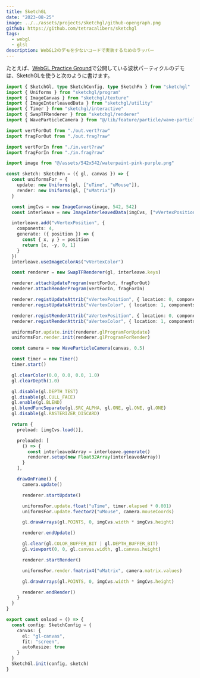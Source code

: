 ```yaml
---
title: SketchGL
date: "2023-08-25"
image: ../../assets/projects/sketchgl/github-opengraph.png
github: https://github.com/tetracalibers/sketchgl
tags:
  - webgl
  - glsl
description: WebGL2のデモを少ないコードで実装するためのラッパー
---
```




たとえば、[WebGL Practice Ground](/projects/webgl-practice-ground)で公開している波状パーティクルのデモは、SketchGLを使うと次のように書けます。

<DemoLinkWithResult
  url="https://tetracalibers.github.io/webgl-practice-ground/particle-wave-texture/"
  result={img_WaveParticle}
  title="WebGL2による波状パーティクル"
/>

```ts
import { SketchGl, type SketchConfig, type SketchFn } from "sketchgl"
import { Uniforms } from "sketchgl/program"
import { ImageCanvas } from "sketchgl/texture"
import { ImageInterleavedData } from "sketchgl/utility"
import { Timer } from "sketchgl/interactive"
import { SwapTFRenderer } from "sketchgl/renderer"
import { WaveParticleCamera } from "@/lib/feature/particle/wave-particle-camera"

import vertForOut from "./out.vert?raw"
import fragForOut from "./out.frag?raw"

import vertForIn from "./in.vert?raw"
import fragForIn from "./in.frag?raw"

import image from "@/assets/542x542/waterpaint-pink-purple.png"

const sketch: SketchFn = ({ gl, canvas }) => {
  const uniformsFor = {
    update: new Uniforms(gl, ["uTime", "uMouse"]),
    render: new Uniforms(gl, ["uMatrix"])
  }

  const imgCvs = new ImageCanvas(image, 542, 542)
  const interleave = new ImageInterleavedData(imgCvs, ["vVertexPosition", "vVertexColor"])

  interleave.add("vVertexPosition", {
    components: 4,
    generate: ({ position }) => {
      const { x, y } = position
      return [x, -y, 0, 1]
    }
  })
  interleave.useImageColorAs("vVertexColor")

  const renderer = new SwapTFRenderer(gl, interleave.keys)

  renderer.attachUpdateProgram(vertForOut, fragForOut)
  renderer.attachRenderProgram(vertForIn, fragForIn)

  renderer.registUpdateAttrib("vVertexPosition", { location: 0, components: 4 })
  renderer.registUpdateAttrib("vVertexColor", { location: 1, components: 4 })

  renderer.registRenderAttrib("aVertexPosition", { location: 0, components: 4 })
  renderer.registRenderAttrib("aVertexColor", { location: 1, components: 4 })

  uniformsFor.update.init(renderer.glProgramForUpdate)
  uniformsFor.render.init(renderer.glProgramForRender)

  const camera = new WaveParticleCamera(canvas, 0.5)

  const timer = new Timer()
  timer.start()

  gl.clearColor(0.0, 0.0, 0.0, 1.0)
  gl.clearDepth(1.0)

  gl.disable(gl.DEPTH_TEST)
  gl.disable(gl.CULL_FACE)
  gl.enable(gl.BLEND)
  gl.blendFuncSeparate(gl.SRC_ALPHA, gl.ONE, gl.ONE, gl.ONE)
  gl.disable(gl.RASTERIZER_DISCARD)

  return {
    preload: [imgCvs.load()],

    preloaded: [
      () => {
        const interleavedArray = interleave.generate()
        renderer.setup(new Float32Array(interleavedArray))
      }
    ],

    drawOnFrame() {
      camera.update()

      renderer.startUpdate()

      uniformsFor.update.float("uTime", timer.elapsed * 0.001)
      uniformsFor.update.fvector2("uMouse", camera.mouseCoords)

      gl.drawArrays(gl.POINTS, 0, imgCvs.width * imgCvs.height)

      renderer.endUpdate()

      gl.clear(gl.COLOR_BUFFER_BIT | gl.DEPTH_BUFFER_BIT)
      gl.viewport(0, 0, gl.canvas.width, gl.canvas.height)

      renderer.startRender()

      uniformsFor.render.fmatrix4("uMatrix", camera.matrix.values)

      gl.drawArrays(gl.POINTS, 0, imgCvs.width * imgCvs.height)

      renderer.endRender()
    }
  }
}

export const onload = () => {
  const config: SketchConfig = {
    canvas: {
      el: "gl-canvas",
      fit: "screen",
      autoResize: true
    }
  }
  SketchGl.init(config, sketch)
}
```
